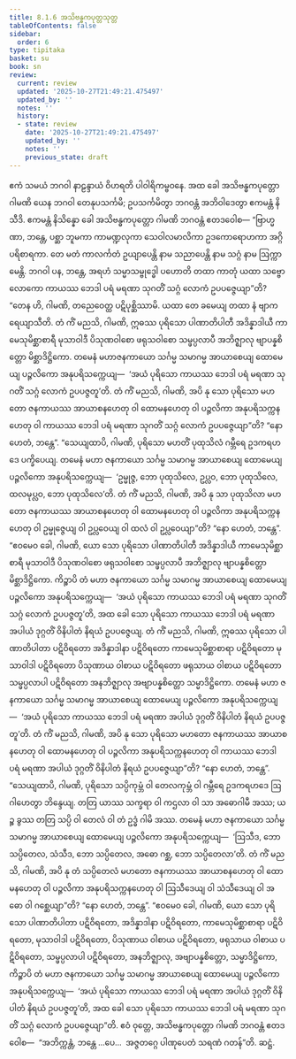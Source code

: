 ```yaml
---
title: 8.1.6 အသိဗန္ဓကပုတ္တသုတ္တ
tableOfContents: false
sidebar:
  order: 6
type: tipitaka
basket: su
book: sn
review:
  current: review
  updated: '2025-10-27T21:49:21.475497'
  updated_by: ''
  notes: ''
  history:
  - state: review
    date: '2025-10-27T21:49:21.475497'
    updated_by: ''
    notes: ''
    previous_state: draft
---
```



<ReviewStatus review={frontmatter.review} showDetails={true} />

<HypothesisAnnotation frontmatter={frontmatter} />

<DynamicBreadcrumb />

<Division number="358" book="sn" e="ch" v="18" p="332">

<Paragraph number="1563" book="sn">
ဧကံ သမယံ ဘဂဝါ နာဠန္ဒာယံ ဝိဟရတိ ပါဝါရိကမ္ဗဝနေ. အထ ခေါ အသိဗန္ဓကပုတ္တော ဂါမဏိ ယေန ဘဂဝါ တေနုပသင်္ကမိ; ဥပသင်္ကမိတွာ ဘဂဝန္တံ အဘိဝါဒေတွာ ဧကမန္တံ နိသီဒိ. ဧကမန္တံ နိသိန္နော ခေါ အသိဗန္ဓကပုတ္တော ဂါမဏိ ဘဂဝန္တံ ဧတဒဝေါစ—
</Paragraph>

<Paragraph number="1564" book="sn">
“ဗြာဟ္မဏာ, ဘန္တေ, ပစ္ဆာ ဘူမကာ ကာမဏ္ဍလုကာ သေဝါလမာလိကာ ဥဒကောရောဟကာ အဂ္ဂိပရိစာရကာ. တေ မတံ ကာလင်္ကတံ ဥယျာပေန္တိ နာမ သညာပေန္တိ နာမ သဂ္ဂံ နာမ ဩက္ကာမေန္တိ. ဘဂဝါ ပန, ဘန္တေ, အရဟံ သမ္မာသမ္ဗုဒ္ဓေါ ပဟောတိ တထာ ကာတုံ ယထာ သဗ္ဗော လောကော ကာယဿ ဘေဒါ ပရံ မရဏာ သုဂတိံ သဂ္ဂံ လောကံ ဥပပဇ္ဇေယျာ”တိ?
</Paragraph>

<Paragraph number="1565" book="sn">
“တေန ဟိ, ဂါမဏိ, တညေဝေတ္ထ ပဋိပုစ္ဆိဿာမိ. ယထာ တေ ခမေယျ တထာ နံ ဗျာကရေယျာသီတိ.
</Paragraph>

<Paragraph number="1566" book="sn">
တံ ကိံ မညသိ, ဂါမဏိ, ဣဓဿ ပုရိသော ပါဏာတိပါတီ အဒိန္နာဒါယီ ကာမေသုမိစ္ဆာစာရီ မုသာဝါဒီ ပိသုဏဝါစော ဖရုသဝါစော သမ္ဖပ္ပလာပီ အဘိဇ္ဈာလု ဗျာပန္နစိတ္တော မိစ္ဆာဒိဋ္ဌိကော. တမေနံ မဟာဇနကာယော သင်္ဂမ္မ သမာဂမ္မ အာယာစေယျ ထောမေယျ ပဉ္ဇလိကော အနုပရိသက္ကေယျ—  ‘အယံ ပုရိသော ကာယဿ ဘေဒါ ပရံ မရဏာ သုဂတိံ သဂ္ဂံ လောကံ ဥပပဇ္ဇတူ’တိ. တံ ကိံ မညသိ, ဂါမဏိ, အပိ နု သော ပုရိသော မဟတော ဇနကာယဿ အာယာစနဟေတု ဝါ ထောမနဟေတု ဝါ ပဉ္ဇလိကာ အနုပရိသက္ကနဟေတု ဝါ ကာယဿ ဘေဒါ ပရံ မရဏာ သုဂတိံ သဂ္ဂံ လောကံ ဥပပဇ္ဇေယျာ”တိ? “နော ဟေတံ, ဘန္တေ”.
</Paragraph>

<Paragraph number="1567" book="sn">
“သေယျထာပိ, ဂါမဏိ, ပုရိသော မဟတိံ ပုထုသိလံ ဂမ္ဘီရေ ဥဒကရဟဒေ ပက္ခိပေယျ. တမေနံ မဟာ ဇနကာယော သင်္ဂမ္မ သမာဂမ္မ အာယာစေယျ ထောမေယျ ပဉ္ဇလိကော အနုပရိသက္ကေယျ—  ‘ဥမ္မုဇ္ဇ, ဘော ပုထုသိလေ, ဥပ္လဝ, ဘော ပုထုသိလေ, ထလမုပ္လဝ, ဘော ပုထုသိလေ’တိ. တံ ကိံ မညသိ, ဂါမဏိ, အပိ နု သာ ပုထုသိလာ မဟတော ဇနကာယဿ အာယာစနဟေတု ဝါ ထောမနဟေတု ဝါ ပဉ္ဇလိကာ အနုပရိသက္ကနဟေတု ဝါ ဥမ္မုဇ္ဇေယျ ဝါ ဥပ္လဝေယျ ဝါ ထလံ ဝါ ဥပ္လဝေယျာ”တိ? “နော ဟေတံ, ဘန္တေ”. “ဧဝမေဝ ခေါ, ဂါမဏိ, ယော သော ပုရိသော ပါဏာတိပါတီ အဒိန္နာဒါယီ ကာမေသုမိစ္ဆာစာရီ မုသာဝါဒီ ပိသုဏဝါစော ဖရုသဝါစော သမ္ဖပ္ပလာပီ အဘိဇ္ဈာလု ဗျာပန္နစိတ္တော မိစ္ဆာဒိဋ္ဌိကော. ကိဉ္စာပိ တံ မဟာ ဇနကာယော သင်္ဂမ္မ သမာဂမ္မ အာယာစေယျ ထောမေယျ ပဉ္ဇလိကော အနုပရိသက္ကေယျ—  ‘အယံ ပုရိသော ကာယဿ ဘေဒါ ပရံ မရဏာ သုဂတိံ သဂ္ဂံ လောကံ ဥပပဇ္ဇတူ’တိ, အထ ခေါ သော ပုရိသော ကာယဿ ဘေဒါ ပရံ မရဏာ အပါယံ ဒုဂ္ဂတိံ ဝိနိပါတံ နိရယံ ဥပပဇ္ဇေယျ.
</Paragraph>

<Paragraph number="1568" book="sn">
တံ ကိံ မညသိ, ဂါမဏိ, ဣဓဿ ပုရိသော ပါဏာတိပါတာ ပဋိဝိရတော အဒိန္နာဒါနာ ပဋိဝိရတော ကာမေသုမိစ္ဆာစာရာ ပဋိဝိရတော မုသာဝါဒါ ပဋိဝိရတော ပိသုဏာယ ဝါစာယ ပဋိဝိရတော ဖရုသာယ ဝါစာယ ပဋိဝိရတော သမ္ဖပ္ပလာပါ ပဋိဝိရတော အနဘိဇ္ဈာလု အဗျာပန္နစိတ္တော သမ္မာဒိဋ္ဌိကော. တမေနံ မဟာ ဇနကာယော သင်္ဂမ္မ သမာဂမ္မ အာယာစေယျ ထောမေယျ ပဉ္ဇလိကော အနုပရိသက္ကေယျ—  ‘အယံ ပုရိသော ကာယဿ ဘေဒါ ပရံ မရဏာ အပါယံ ဒုဂ္ဂတိံ ဝိနိပါတံ နိရယံ ဥပပဇ္ဇတူ’တိ. တံ ကိံ မညသိ, ဂါမဏိ, အပိ နု သော ပုရိသော မဟတော ဇနကာယဿ အာယာစနဟေတု ဝါ ထောမနဟေတု ဝါ ပဉ္ဇလိကာ အနုပရိသက္ကနဟေတု ဝါ ကာယဿ ဘေဒါ ပရံ မရဏာ အပါယံ ဒုဂ္ဂတိံ ဝိနိပါတံ နိရယံ ဥပပဇ္ဇေယျာ”တိ? “နော ဟေတံ, ဘန္တေ”.
</Paragraph>

<Paragraph number="1569" book="sn">
“သေယျထာပိ, ဂါမဏိ, ပုရိသော သပ္ပိကုမ္ဘံ ဝါ တေလကုမ္ဘံ ဝါ ဂမ္ဘီရေ ဥဒကရဟဒေ ဩဂါဟေတွာ ဘိန္ဒေယျ. တတြ ယာဿ သက္ခရာ ဝါ ကဌလာ ဝါ သာ အဓောဂါမီ အဿ; ယဉ္စ ခွဿ တတြ သပ္ပိ ဝါ တေလံ ဝါ တံ ဥဒ္ဓံ ဂါမိ အဿ. တမေနံ မဟာ ဇနကာယော သင်္ဂမ္မ သမာဂမ္မ အာယာစေယျ ထောမေယျ ပဉ္ဇလိကော အနုပရိသက္ကေယျ—  ‘ဩသီဒ, ဘော သပ္ပိတေလ, သံသီဒ, ဘော သပ္ပိတေလ, အဓော ဂစ္ဆ, ဘော သပ္ပိတေလာ’တိ. တံ ကိံ မညသိ, ဂါမဏိ, အပိ နု တံ သပ္ပိတေလံ မဟတော ဇနကာယဿ အာယာစနဟေတု ဝါ ထောမနဟေတု ဝါ ပဉ္ဇလိကာ အနုပရိသက္ကနဟေတု ဝါ ဩသီဒေယျ ဝါ သံသီဒေယျ ဝါ အဓော ဝါ ဂစ္ဆေယျာ”တိ? “နော ဟေတံ, ဘန္တေ”.
</Paragraph>

<Paragraph number="1570" book="sn">
“ဧဝမေဝ ခေါ, ဂါမဏိ, ယော သော ပုရိသော ပါဏာတိပါတာ ပဋိဝိရတော, အဒိန္နာဒါနာ ပဋိဝိရတော, ကာမေသုမိစ္ဆာစာရာ ပဋိဝိရတော, မုသာဝါဒါ ပဋိဝိရတော, ပိသုဏာယ ဝါစာယ ပဋိဝိရတော, ဖရုသာယ ဝါစာယ ပဋိဝိရတော, သမ္ဖပ္ပလာပါ ပဋိဝိရတော, အနဘိဇ္ဈာလု, အဗျာပန္နစိတ္တော, သမ္မာဒိဋ္ဌိကော, ကိဉ္စာပိ တံ မဟာ ဇနကာယော သင်္ဂမ္မ သမာဂမ္မ အာယာစေယျ ထောမေယျ ပဉ္ဇလိကော အနုပရိသက္ကေယျ—  ‘အယံ ပုရိသော ကာယဿ ဘေဒါ ပရံ မရဏာ အပါယံ ဒုဂ္ဂတိံ ဝိနိပါတံ နိရယံ ဥပပဇ္ဇတူ’တိ, အထ ခေါ သော ပုရိသော ကာယဿ ဘေဒါ ပရံ မရဏာ သုဂတိံ သဂ္ဂံ လောကံ ဥပပဇ္ဇေယျာ”တိ. ဧဝံ ဝုတ္တေ, အသိဗန္ဓကပုတ္တော ဂါမဏိ ဘဂဝန္တံ ဧတဒဝေါစ—  “အဘိက္ကန္တံ, ဘန္တေ …ပေ…  အဇ္ဇတဂ္ဂေ ပါဏုပေတံ သရဏံ ဂတန်”တိ.

</Paragraph>
</Division>

<Paragraph number="1571" type="center" book="sn">
ဆဋ္ဌံ.
</Paragraph>